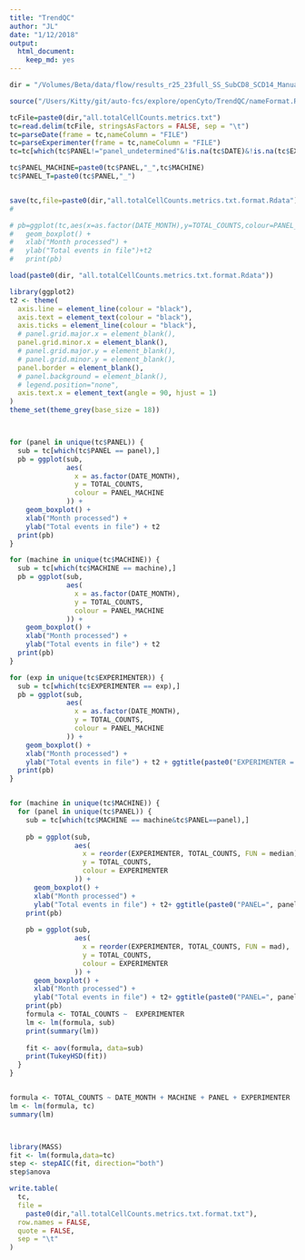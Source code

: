 ```yaml
---
title: "TrendQC"
author: "JL"
date: "1/12/2018"
output: 
  html_document: 
    keep_md: yes
---
```

```r

dir = "/Volumes/Beta/data/flow/results_r25_23full_SS_SubCD8_SCD14_Manuals/"

```

```r

source("/Users/Kitty/git/auto-fcs/explore/openCyto/TrendQC/nameFormat.R")

tcFile=paste0(dir,"all.totalCellCounts.metrics.txt")
tc=read.delim(tcFile, stringsAsFactors = FALSE, sep = "\t")
tc=parseDate(frame = tc,nameColumn = "FILE")
tc=parseExperimenter(frame = tc,nameColumn = "FILE")
tc=tc[which(tc$PANEL!="panel_undetermined"&!is.na(tc$DATE)&!is.na(tc$EXPERIMENTER)),]

tc$PANEL_MACHINE=paste0(tc$PANEL,"_",tc$MACHINE)
tc$PANEL_T=paste0(tc$PANEL,"_")


save(tc,file=paste0(dir,"all.totalCellCounts.metrics.txt.format.Rdata"))
# 

# pb=ggplot(tc,aes(x=as.factor(DATE_MONTH),y=TOTAL_COUNTS,colour=PANEL_MACHINE)) +
#   geom_boxplot() +
#   xlab("Month processed") +
#   ylab("Total events in file")+t2
#   print(pb)
```


```r

load(paste0(dir, "all.totalCellCounts.metrics.txt.format.Rdata"))

library(ggplot2)
t2 <- theme(
  axis.line = element_line(colour = "black"),
  axis.text = element_text(colour = "black"),
  axis.ticks = element_line(colour = "black"),
  # panel.grid.major.x = element_blank(),
  panel.grid.minor.x = element_blank(),
  # panel.grid.major.y = element_blank(),
  # panel.grid.minor.y = element_blank(),
  panel.border = element_blank(),
  # panel.background = element_blank(),
  # legend.position="none",
  axis.text.x = element_text(angle = 90, hjust = 1)
)
theme_set(theme_grey(base_size = 18))



for (panel in unique(tc$PANEL)) {
  sub = tc[which(tc$PANEL == panel),]
  pb = ggplot(sub,
              aes(
                x = as.factor(DATE_MONTH),
                y = TOTAL_COUNTS,
                colour = PANEL_MACHINE
              )) +
    geom_boxplot() +
    xlab("Month processed") +
    ylab("Total events in file") + t2
  print(pb)
}

for (machine in unique(tc$MACHINE)) {
  sub = tc[which(tc$MACHINE == machine),]
  pb = ggplot(sub,
              aes(
                x = as.factor(DATE_MONTH),
                y = TOTAL_COUNTS,
                colour = PANEL_MACHINE
              )) +
    geom_boxplot() +
    xlab("Month processed") +
    ylab("Total events in file") + t2
  print(pb)
}

for (exp in unique(tc$EXPERIMENTER)) {
  sub = tc[which(tc$EXPERIMENTER == exp),]
  pb = ggplot(sub,
              aes(
                x = as.factor(DATE_MONTH),
                y = TOTAL_COUNTS,
                colour = PANEL_MACHINE
              )) +
    geom_boxplot() +
    xlab("Month processed") +
    ylab("Total events in file") + t2 + ggtitle(paste0("EXPERIMENTER = ", exp))
  print(pb)
}


for (machine in unique(tc$MACHINE)) {
  for (panel in unique(tc$PANEL)) {
    sub = tc[which(tc$MACHINE == machine&tc$PANEL==panel),]
    
    pb = ggplot(sub,
                aes(
                  x = reorder(EXPERIMENTER, TOTAL_COUNTS, FUN = median),
                  y = TOTAL_COUNTS,
                  colour = EXPERIMENTER
                )) +
      geom_boxplot() +
      xlab("Month processed") +
      ylab("Total events in file") + t2+ ggtitle(paste0("PANEL=", panel,"\nMACHINE=",machine, "\nORDER=MEDIAN"))
    print(pb)
    
    pb = ggplot(sub,
                aes(
                  x = reorder(EXPERIMENTER, TOTAL_COUNTS, FUN = mad),
                  y = TOTAL_COUNTS,
                  colour = EXPERIMENTER
                )) +
      geom_boxplot() +
      xlab("Month processed") +
      ylab("Total events in file") + t2+ ggtitle(paste0("PANEL=", panel,"\nMACHINE=",machine, "\nORDER=MAD"))
    print(pb)
    formula <- TOTAL_COUNTS ~  EXPERIMENTER
    lm <- lm(formula, sub)
    print(summary(lm))
    
    fit <- aov(formula, data=sub)
    print(TukeyHSD(fit))
  }
}


formula <- TOTAL_COUNTS ~ DATE_MONTH + MACHINE + PANEL + EXPERIMENTER
lm <- lm(formula, tc)
summary(lm)



library(MASS)
fit <- lm(formula,data=tc)
step <- stepAIC(fit, direction="both")
step$anova

write.table(
  tc,
  file =
    paste0(dir,"all.totalCellCounts.metrics.txt.format.txt"),
  row.names = FALSE,
  quote = FALSE,
  sep = "\t"
)


```

